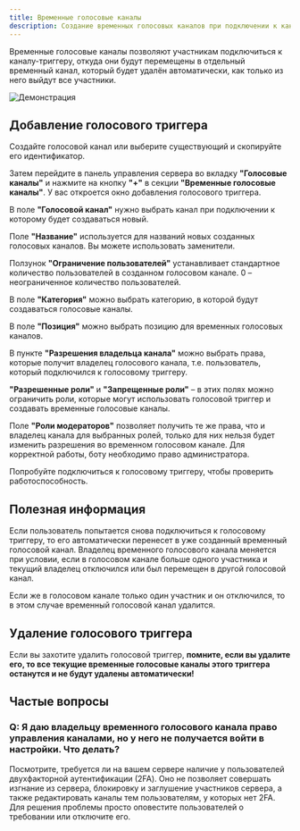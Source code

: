 ```yaml
---
title: Временные голосовые каналы
description: Создание временных голосовых каналов при подключении к каналу-триггеру
---
```


Временные голосовые каналы позволяют участникам подключиться к каналу-триггеру, откуда они будут перемещены в отдельный временный канал, который будет удалён автоматически, как только из него выйдут все участники.

![Демонстрация](../../static/img/temp-voices-demo.gif)

## Добавление голосового триггера

Создайте голосовой канал или выберите существующий и скопируйте его идентификатор.


<DocRef href='../guides/identifiers/' label='Идентификаторы' />

Затем перейдите в панель управления сервера во вкладку **"Голосовые каналы"** и нажмите на кнопку **"+"** в секции **"Временные голосовые каналы"**. У вас откроется окно добавления голосового триггера.

В поле **"Голосовой канал"** нужно выбрать канал при подключении к которому будет создаваться новый.

Поле **"Название"** используется для названий новых созданных голосовых каналов. Вы можете использовать заменители.

<DocRef href='../useful/replacers' label='Заменители' />

Ползунок **"Ограничение пользователей"** устанавливает стандартное количество пользователей в созданном голосовом канале. 0 – неограниченное количество пользователей.

В поле **"Категория"** можно выбрать категорию, в которой будут создаваться голосовые каналы.

В поле **"Позиция"** можно выбрать позицию для временных голосовых каналов.

В пункте **"Разрешения владельца канала"** можно выбрать права, которые получит владелец голосового канала, т.е. пользователь, который подключился к голосовому триггеру.

**"Разрешенные роли"** и **"Запрещенные роли"** – в этих полях можно ограничить роли, которые могут использовать голосовой триггер и создавать временные голосовые каналы.

Поле **"Роли модераторов"** позволяет получить те же права, что и владелец канала для выбранных ролей, только для них нельзя будет изменить разрешения во временном голосовом канале. Для корректной работы, боту необходимо право администратора.

Попробуйте подключиться к голосовому триггеру, чтобы проверить работоспособность.

## Полезная информация

Если пользователь попытается снова подключиться к голосовому триггеру, то его автоматически перенесет в уже созданный временный голосовой канал. Владелец временного голосового канала меняется при условии, если в голосовом канале больше одного участника и текущий владелец отключился или был перемещен в другой голосовой канал.

Если же в голосовом канале только один участник и он отключился, то в этом случае временный голосовой канал удалится.

## Удаление голосового триггера

Если вы захотите удалить голосовой триггер, **помните, если вы удалите его, то все текущие временные голосовые каналы этого триггера останутся и не будут удалены автоматически!**

## Частые вопросы

### Q: Я даю владельцу временного голосового канала право управления каналами, но у него не получается войти в настройки. Что делать?

Посмотрите, требуется ли на вашем сервере наличие у пользователей двухфакторной аутентификации (2FA). Оно не позволяет совершать изгнание из сервера, блокировку и заглушение участников сервера, а также редактировать каналы тем пользователям, у которых нет 2FA. Для решения проблемы просто оповестите пользователей о требовании или отключите его.
